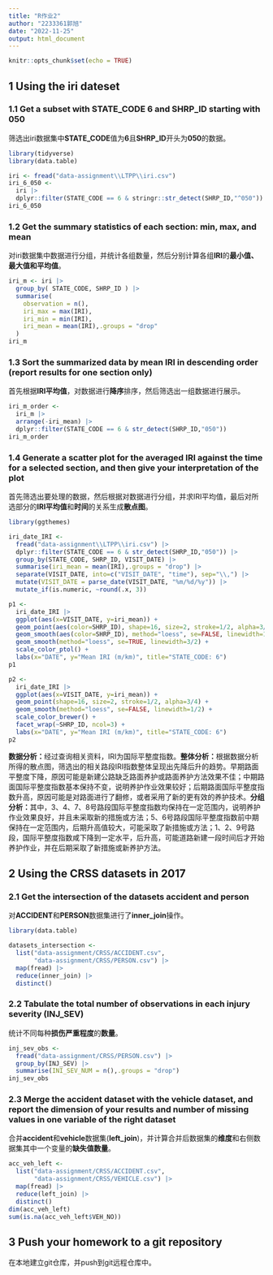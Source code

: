 ```yaml
---
title: "R作业2"
author: "2233361郭旭"
date: "2022-11-25"
output: html_document
---
```


```r
knitr::opts_chunk$set(echo = TRUE)
```

## 1 Using the iri dateset

### 1.1 Get a subset with STATE_CODE 6 and SHRP_ID starting with 050

筛选出iri数据集中**STATE_CODE**值为**6**且**SHRP_ID**开头为**050**的数据。

```r
library(tidyverse)
library(data.table)

iri <- fread("data-assignment\\LTPP\\iri.csv")
iri_6_050 <-
  iri |>
  dplyr::filter(STATE_CODE == 6 & stringr::str_detect(SHRP_ID,"^050"))
iri_6_050
```

### 1.2 Get the summary statistics of each section: min, max, and mean

对iri数据集中数据进行分组，并统计各组数量，然后分别计算各组**IRI**的**最小值、最大值和平均值**。

```r
iri_m <- iri |>
  group_by( STATE_CODE, SHRP_ID ) |>
  summarise(
    observation = n(),
    iri_max = max(IRI),
    iri_min = min(IRI),
    iri_mean = mean(IRI),.groups = "drop"
  )
iri_m
```

### 1.3 Sort the summarized data by mean IRI in descending order (report results for one section only)

首先根据**IRI平均值**，对数据进行**降序**排序，然后筛选出一组数据进行展示。

```r
iri_m_order <-
  iri_m |>
  arrange(-iri_mean) |>
  dplyr::filter(STATE_CODE == 6 & str_detect(SHRP_ID,"050"))
iri_m_order
```

### 1.4 Generate a scatter plot for the averaged IRI against the time for a selected section, and then give your interpretation of the plot

首先筛选出要处理的数据，然后根据对数据进行分组，并求IRI平均值，最后对所选部分的**IRI平均值**和**时间**的关系生成**散点图**。

```r
library(ggthemes)

iri_date_IRI <-
  fread("data-assignment\\LTPP\\iri.csv") |>
  dplyr::filter(STATE_CODE == 6 & str_detect(SHRP_ID,"050")) |>
  group_by(STATE_CODE, SHRP_ID, VISIT_DATE) |>
  summarise(iri_mean = mean(IRI),.groups = "drop") |>
  separate(VISIT_DATE, into=c("VISIT_DATE", "time"), sep="\\,") |>
  mutate(VISIT_DATE = parse_date(VISIT_DATE, "%m/%d/%y")) |>
  mutate_if(is.numeric, ~round(.x, 3))

p1 <-
  iri_date_IRI |>
  ggplot(aes(x=VISIT_DATE, y=iri_mean)) +
  geom_point(aes(color=SHRP_ID), shape=16, size=2, stroke=1/2, alpha=3/4) +
  geom_smooth(aes(color=SHRP_ID), method="loess", se=FALSE, linewidth=1/3) +
  geom_smooth(method="loess", se=TRUE, linewidth=3/2) +
  scale_color_ptol() +
  labs(x="DATE", y="Mean IRI (m/km)", title="STATE_CODE: 6")
p1

p2 <-
  iri_date_IRI |>
  ggplot(aes(x=VISIT_DATE, y=iri_mean)) +
  geom_point(shape=16, size=2, stroke=1/2, alpha=3/4) +
  geom_smooth(method="loess", se=FALSE, linewidth=1/2) +
  scale_color_brewer() +
  facet_wrap(~SHRP_ID, ncol=3) +
  labs(x="DATE", y="Mean IRI (m/km)", title="STATE_CODE: 6")
p2
```

**数据分析：**经过查询相关资料，IRI为国际平整度指数。**整体分析：**根据数据分析所得的散点图，筛选出的相关路段IRI指数整体呈现出先降后升的趋势。早期路面平整度下降，原因可能是新建公路缺乏路面养护或路面养护方法效果不佳；中期路面国际平整度指数基本保持不变，说明养护作业效果较好；后期路面国际平整度指数升高，原因可能是对路面进行了翻修，或者采用了新的更有效的养护技术。**分组分析：**其中，3、4、7、8号路段国际平整度指数均保持在一定范围内，说明养护作业效果良好，并且未采取新的措施或方法；5、6号路段国际平整度指数前中期保持在一定范围内，后期升高值较大，可能采取了新措施或方法；1、2、9号路段，国际平整度指数咸下降到一定水平，后升高，可能道路新建一段时间后才开始养护作业，并在后期采取了新措施或新养护方法。

## 2 Using the CRSS datasets in 2017

### 2.1 Get the intersection of the datasets accident and person

对**ACCIDENT**和**PERSON**数据集进行了**inner_join**操作。

```r
library(data.table)

datasets_intersection <-
  list("data-assignment/CRSS/ACCIDENT.csv",
       "data-assignment/CRSS/PERSON.csv") |>
  map(fread) |>
  reduce(inner_join) |>
  distinct()
```

### 2.2 Tabulate the total number of observations in each injury severity (INJ_SEV)

统计不同每种**损伤严重程度**的**数量**。

```r
inj_sev_obs <-
  fread("data-assignment/CRSS/PERSON.csv") |>
  group_by(INJ_SEV) |>
  summarise(INI_SEV_NUM = n(),.groups = "drop")
inj_sev_obs
```

### 2.3 Merge the accident dataset with the vehicle dataset, and report the dimension of your results and number of missing values in one variable of the right dataset

合并**accident**和**vehicle**数据集(**left_join**)，并计算合并后数据集的**维度**和右侧数据集其中一个变量的**缺失值数量**。

```r
acc_veh_left <-
  list("data-assignment/CRSS/ACCIDENT.csv",
       "data-assignment/CRSS/VEHICLE.csv") |>
  map(fread) |>
  reduce(left_join) |>
  distinct()
dim(acc_veh_left)
sum(is.na(acc_veh_left$VEH_NO))
```

## 3 Push your homework to a git repository

在本地建立git仓库，并push到git远程仓库中。
